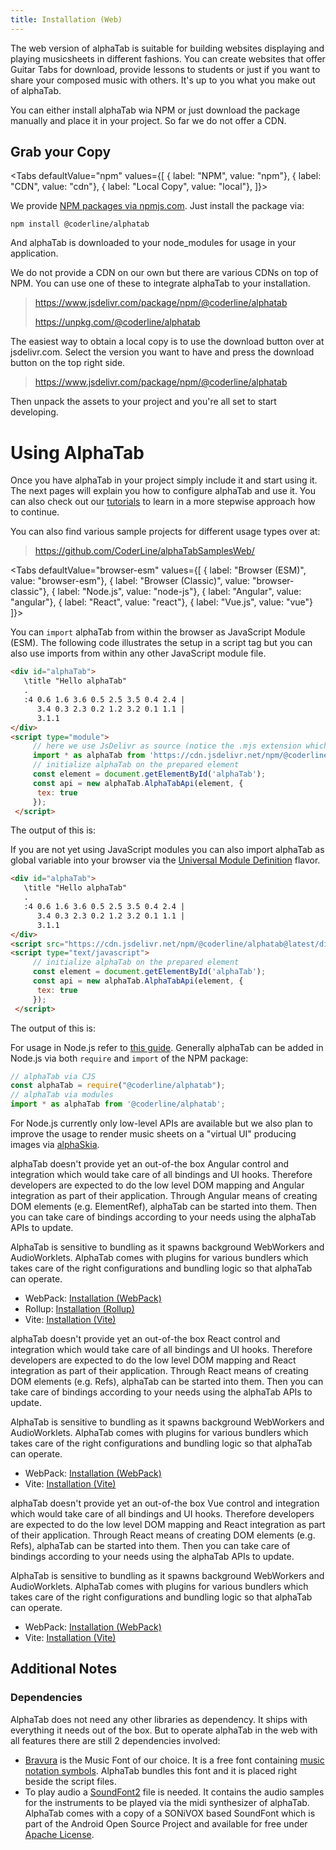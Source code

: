 ```yaml
---
title: Installation (Web)
---
```



The web version of alphaTab is suitable for building websites displaying and playing musicsheets in different fashions. 
You can create websites that offer Guitar Tabs for download, provide lessons to students or just if you want to share your 
composed music with others. It's up to you what you make out of alphaTab. 

You can either install alphaTab wia NPM or just download the package manually and place it in your project. So far we do not offer a CDN.

## Grab your Copy

<Tabs defaultValue="npm" values={[
   { label: "NPM", value: "npm"},
   { label: "CDN", value: "cdn"},
   { label: "Local Copy", value: "local"},
]}>

<TabItem value="npm">

We provide [NPM packages via npmjs.com](https://www.npmjs.com/package/@coderline/alphaskia). Just install the package via: 

```
npm install @coderline/alphatab
```

And alphaTab is downloaded to your node_modules for usage in your application. 


</TabItem>

<TabItem value="cdn">

We do not provide a CDN on our own but there are various CDNs on top of NPM. 
You can use one of these to integrate alphaTab to your installation.

> https://www.jsdelivr.com/package/npm/@coderline/alphatab
>
> https://unpkg.com/@coderline/alphatab

</TabItem>


<TabItem value="local">

The easiest way to obtain a local copy is to use the download button over at jsdelivr.com. 
Select the version you want to have and press the download button on the top right side. 

> https://www.jsdelivr.com/package/npm/@coderline/alphatab

Then unpack the assets to your project and you're all set to start developing. 

</TabItem>

</Tabs>

# Using AlphaTab

Once you have alphaTab in your project simply include it and start using it. The next pages will explain you how to configure 
alphaTab and use it. You can also check out our [tutorials](/docs/tutorials) to learn in a more stepwise approach how to continue.

You can also find various sample projects for different usage types over at: 

> https://github.com/CoderLine/alphaTabSamplesWeb/


<Tabs defaultValue="browser-esm" 
   values={[
      { label: "Browser (ESM)", value: "browser-esm"},
      { label: "Browser (Classic)", value: "browser-classic"},
      { label: "Node.js", value: "node-js"},
      { label: "Angular", value: "angular"},
      { label: "React", value: "react"},
      { label: "Vue.js", value: "vue"}
   ]}>

   <TabItem value="browser-esm">

   You can `import` alphaTab from within the browser as JavaScript Module (ESM). 
   The following code illustrates the setup in a script tag but you can also use imports
   from within any other JavaScript module file. 

   ```html
   <div id="alphaTab">
      \title "Hello alphaTab"
      .
      :4 0.6 1.6 3.6 0.5 2.5 3.5 0.4 2.4 |
         3.4 0.3 2.3 0.2 1.2 3.2 0.1 1.1 |
         3.1.1
   </div>
   <script type="module">
        // here we use JsDelivr as source (notice the .mjs extension which indicates the module variant)
        import * as alphaTab from 'https://cdn.jsdelivr.net/npm/@coderline/alphatab@latest/dist/alphaTab.min.mjs'
        // initialize alphaTab on the prepared element
        const element = document.getElementById('alphaTab');
        const api = new alphaTab.AlphaTabApi(element, {
         tex: true
        });
    </script>
   ```

   The output of this is: 

   <InitDemo />

   </TabItem>   

   <TabItem value="browser-classic">

   If you are not yet using JavaScript modules you can also import alphaTab 
   as global variable into your browser via the [Universal Module Definition](https://github.com/umdjs/umd)
   flavor.

   ```html
   <div id="alphaTab">
      \title "Hello alphaTab"
      .
      :4 0.6 1.6 3.6 0.5 2.5 3.5 0.4 2.4 |
         3.4 0.3 2.3 0.2 1.2 3.2 0.1 1.1 |
         3.1.1
   </div>
   <script src="https://cdn.jsdelivr.net/npm/@coderline/alphatab@latest/dist/alphaTab.min.js"></script>
   <script type="text/javascript">
        // initialize alphaTab on the prepared element
        const element = document.getElementById('alphaTab');
        const api = new alphaTab.AlphaTabApi(element, {
         tex: true
        });
    </script>
   ```

   The output of this is: 

   <InitDemo />   

   </TabItem>

   <TabItem value="node-js">

   For usage in Node.js refer to [this guide](/docs/guides/nodejs). Generally alphaTab can be added in Node.js via both `require` and `import`
   of the NPM package:

   ```js
   // alphaTab via CJS
   const alphaTab = require("@coderline/alphatab");
   // alphaTab via modules
   import * as alphaTab from '@coderline/alphatab';
   ```

   For Node.js currently only low-level APIs are available but we also plan to improve the usage to render music sheets on a "virtual UI" producing 
   images via [alphaSkia](https://github.com/CoderLine/alphaSkia). 

   </TabItem>

   <TabItem value="angular">

   alphaTab doesn't provide yet an out-of-the box Angular control and integration which would take care of all bindings and UI hooks.
   Therefore developers are expected to do the low level DOM mapping and Angular integration as part of their application. 
   Through Angular means of creating DOM elements (e.g. ElementRef), alphaTab can be started into them. Then you can take care of bindings according to your needs
   using the alphaTab APIs to update. 

   AlphaTab is sensitive to bundling as it spawns background WebWorkers and AudioWorklets. AlphaTab comes with plugins for various bundlers which takes care
   of the right configurations and bundling logic so that alphaTab can operate. 

   * WebPack: [Installation (WebPack)](installation-webpack) 
   * Rollup: [Installation (Rollup)](installation-rollup) 
   * Vite: [Installation (Vite)](installation-vite) 

   </TabItem>

   <TabItem value="react">

   alphaTab doesn't provide yet an out-of-the box React control and integration which would take care of all bindings and UI hooks.
   Therefore developers are expected to do the low level DOM mapping and React integration as part of their application. 
   Through React means of creating DOM elements (e.g. Refs), alphaTab can be started into them. Then you can take care of bindings according to your needs
   using the alphaTab APIs to update. 

   AlphaTab is sensitive to bundling as it spawns background WebWorkers and AudioWorklets. AlphaTab comes with plugins for various bundlers which takes care
   of the right configurations and bundling logic so that alphaTab can operate. 

   * WebPack: [Installation (WebPack)](installation-webpack) 
   * Vite: [Installation (Vite)](installation-vite) 


   </TabItem>

   <TabItem value="vue">

   alphaTab doesn't provide yet an out-of-the box Vue control and integration which would take care of all bindings and UI hooks.
   Therefore developers are expected to do the low level DOM mapping and React integration as part of their application. 
   Through React means of creating DOM elements (e.g. Refs), alphaTab can be started into them. Then you can take care of bindings according to your needs
   using the alphaTab APIs to update. 

   AlphaTab is sensitive to bundling as it spawns background WebWorkers and AudioWorklets. AlphaTab comes with plugins for various bundlers which takes care
   of the right configurations and bundling logic so that alphaTab can operate. 

   * WebPack: [Installation (WebPack)](installation-webpack) 
   * Vite: [Installation (Vite)](installation-vite) 

   </TabItem>
</Tabs>

## Additional Notes

### Dependencies

AlphaTab does not need any other libraries as dependency. It ships with everything it needs out of the box. 
But to operate alphaTab in the web with all features there are still 2 dependencies involved: 

- [Bravura](https://github.com/steinbergmedia/bravura) is the Music Font of our choice. It is a free font containing [music notation symbols](https://www.smufl.org/). 
AlphaTab bundles this font and it is placed right beside the script files.  
- To play audio a [SoundFont2](https://en.wikipedia.org/wiki/SoundFont) file is needed. It contains the audio samples for the instruments to be played via the midi synthesizer of alphaTab. 
AlphaTab comes with a copy of a SONiVOX based SoundFont which is part of the Android Open Source Project and available for free under [Apache License](https://www.apache.org/licenses/LICENSE-2.0).